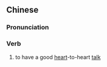 {{also|倾谈}}
==Chinese==
{{zh-forms|s=倾谈}}

===Pronunciation===
{{zh-pron
|m=qīngtán
|c=king1 taam4
|cat=v
}}

===Verb===
{{zh-verb}}

# to have a good [[heart]]-to-heart [[talk]]
